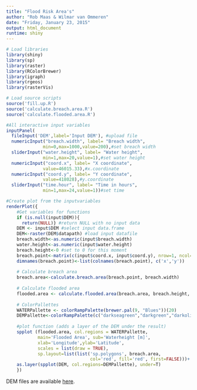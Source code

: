```yaml
---
title: "Flood Risk Area's"
author: "Rob Maas & Wilmar van Ommeren"
date: "Friday, January 23, 2015"
output: html_document
runtime: shiny
---
```

```r
# Load libraries
library(shiny)
library(sp)
library(raster)
library(RColorBrewer)
library(igraph)
library(rgeos)
library(rasterVis)

# Load source scripts
source('fill.up.R')
source('calculate.breach.area.R')
source('calculate.flooded.area.R')
```

```r
#All interactive input variables
inputPanel( 
  fileInput('DEM',label='Input DEM'), #upload file
  numericInput("breach.width", label= "Breach width", 
              min=0,max=1000,value=200),#set breach width
  sliderInput("water.height", label= "Water height",
              min=1,max=20,value=1),#set water height
  numericInput("coord.x", label= "X coordinate", 
              value=46015.33),#x.coordinate
  numericInput("coord.y", label= "Y coordinate", 
              value=418028),#y.coordinate
  sliderInput("time.hour", label= "Time in hours",
              min=1,max=24,value=1))#set time
```

```r
#Create plot from the inputvariables
renderPlot({ 
    #Get variables for functions
    if (is.null(input$DEM)){
      return(NULL)} #return NULL with no input data
    DEM <- input$DEM #select input data.frame
    DEM<-raster(DEM$datapath) #load input datafile
    breach.width<-as.numeric(input$breach.width)
    water.height<-as.numeric(input$water.height)
    breach.height<-0 #set to 0 for this moment
    breach.point<-matrix(c(input$coord.x, input$coord.y), nrow=1, ncol=2)
    dimnames(breach.point)<-list(colnames(breach.point), c('x','y'))
    
    # Calculate breach area
    breach.area<-calculate.breach.area(breach.point, breach.width)
    
    # Calculate flooded area
    flooded.area <- calculate.flooded.area(breach.area, breach.height, water.height, DEM)
    
    # ColorPallettes
    WATERPallette <- colorRampPalette(brewer.pal(9, "Blues"))(20)
    DEMPallette<-colorRampPalette(c("darkseagreen","darkgreen","darkolivegreen","darkkhaki","darkgoldenrod"))(20)
    
    #plot function (adds a layer of the DEM under the result)
    spplot (flooded.area, col.regions = WATERPallette, 
            main='Flooded Area', sub='Waterheight [m]',
            xlab='Longitude',ylab='Latitude', 
            scales = list(draw = TRUE), 
            sp.layout=list(list('sp.polygons', breach.area, 
                                col='red', fill='red', first=FALSE)))+
    as.layer(spplot(DEM, col.regions=DEMPallette), under=T)
    })
```


DEM files are available [here](http://www.arcgis.com/home/webmap/viewer.html?webmap=ac6b6ecd42424e33bd0e6fa09499c563).